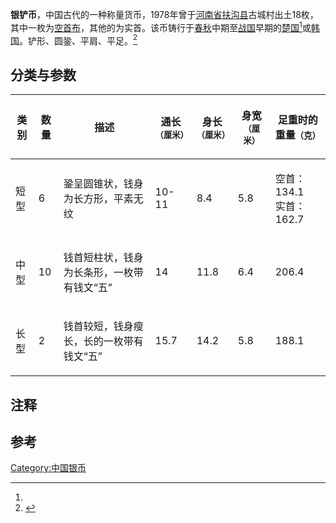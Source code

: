 '''银铲币'''，中国古代的一种称量货币，1978年{{efn|一说是1974年<ref name=chu>{{Citeweb|title=郢爰，世界上最早的货币之王|url=http://news.cnchu.com/jzwb1/html/2014-06/11/content_163781.htm|publisher=楚网-荆州晚报|date=2014-06-11|deadurl=yes|archiveurl=https://web.archive.org/web/20160304231653/http://news.cnchu.com/jzwb1/html/2014-06/11/content_163781.htm|archivedate=2016-03-04}}</ref>}}曾于[[河南省|河南省]][[扶沟县|扶沟县]]古城村出土18枚，其中一枚为[[空首布|空首布]]，其他的为实首。该币铸行于[[春秋时期|春秋]]中期至[[战国|战国]]早期的[[楚国|楚国]]<ref name=chu/>或[[韩国_(战国)|韩国]]。铲形、圆銎、平肩、平足。<ref name=dcd>{{cite book |author=[[朱活|朱活]]主编 |title=[[中国钱币大辞典|中国钱币大辞典]]·先秦编 |year=1995 |publisher=中华书局 |location=北京 |isbn=9787101012415 |page=29}}</ref>

== 分类与参数 ==
{| class="wikitable"
|-
! 类别 !! 数量 !! 描述 !! 通长<small>（厘米）</small> !! 身长<small>（厘米）</small> !! 身宽<small>（厘米）</small> !! 足重时的重量<small>（克）</small>
|-
| 短型 || 6 || 銎呈圆锥状，钱身为长方形，平素无纹 || 10-11 || 8.4 || 5.8 || 空首：134.1<br />实首：162.7
|-
| 中型 || 10 || 钱首短柱状，钱身为长条形，一枚带有钱文“五” || 14 || 11.8 || 6.4 || 206.4
|-
| 长型 || 2 || 钱首较短，钱身瘦长，长的一枚带有钱文“五” || 15.7 || 14.2 || 5.8 || 188.1
|}

== 注释 ==
{{notelist}}

== 参考 ==
{{reflist}}

{{先秦货币|cat|Y}}

[[Category:中国银币|Category:中国银币]]
